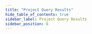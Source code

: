 ```yaml
---
title: "Project Query Results"
hide_table_of_contents: true
sidebar_label: Project Query Results
sidebar_position: 6
---
```





<LanguageSwitcher supportedLanguages={supportedLanguages} />

<LanguageContent language="csharp">
   <HowToProjectQueryResultsCsharp />
</LanguageContent>

<LanguageContent language="java">
   <HowToProjectQueryResultsJava />
</LanguageContent>

<LanguageContent language="nodejs">
   <HowToProjectQueryResultsNodejs />
</LanguageContent>


<!---
### Session
- [Query Overview](../../../client-api/session/querying/how-to-query)
- [How to Stream Query Results](../../../client-api/session/querying/how-to-stream-query-results)

### Querying
- [Querying an Index](../../../indexes/querying/query-index)
- [Projections](../../../indexes/querying/projections)

### Server
- [JavaScript Engine](../../../server/kb/javascript-engine)


-->